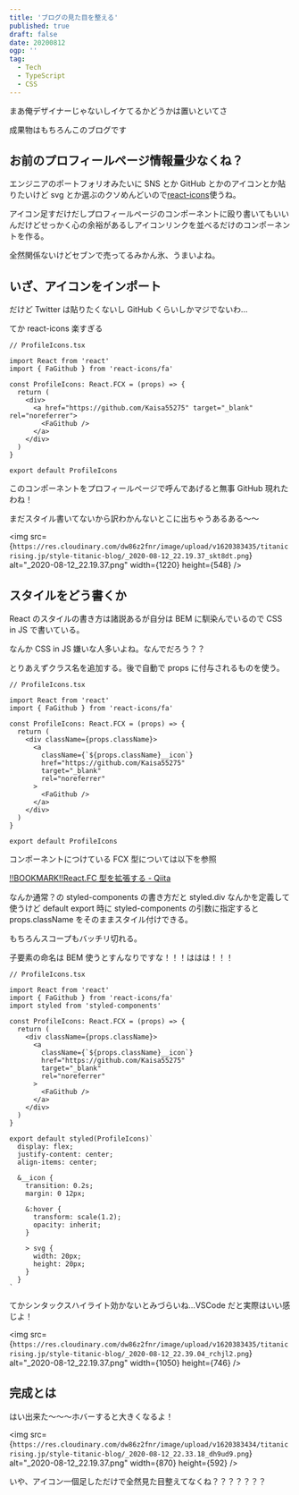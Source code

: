 ```yaml
---
title: 'ブログの見た目を整える'
published: true
draft: false
date: 20200812
ogp: ''
tag:
  - Tech
  - TypeScript
  - CSS
---
```


まあ俺デザイナーじゃないしイケてるかどうかは置いといてさ

成果物はもちろんこのブログです

## お前のプロフィールページ情報量少なくね？

エンジニアのポートフォリオみたいに SNS とか GitHub とかのアイコンとか貼りたいけど svg とか選ぶのクソめんどいので[react-icons](https://github.com/react-icons/react-icons)使うね。

アイコン足すだけだしプロフィールページのコンポーネントに殴り書いてもいいんだけどせっかく心の余裕があるしアイコンリンクを並べるだけのコンポーネントを作る。

全然関係ないけどセブンで売ってるみかん氷、うまいよね。

## いざ、アイコンをインポート

だけど Twitter は貼りたくないし GitHub くらいしかマジでないわ…

てか react-icons 楽すぎる

```tsx
// ProfileIcons.tsx

import React from 'react'
import { FaGithub } from 'react-icons/fa'

const ProfileIcons: React.FCX = (props) => {
  return (
    <div>
      <a href="https://github.com/Kaisa55275" target="_blank" rel="noreferrer">
        <FaGithub />
      </a>
    </div>
  )
}

export default ProfileIcons
```

このコンポーネントをプロフィールページで呼んであげると無事 GitHub 現れたわね！

まだスタイル書いてないから訳わかんないとこに出ちゃうあるある〜〜

<img
  src={`https://res.cloudinary.com/dw86z2fnr/image/upload/v1620383435/titanicrising.jp/style-titanic-blog/_2020-08-12_22.19.37_skt8dt.png`}
  alt="_2020-08-12_22.19.37.png"
  width={1220}
  height={548}
/>

## スタイルをどう書くか

React のスタイルの書き方は諸説あるが自分は BEM に馴染んでいるので CSS in JS で書いている。

なんか CSS in JS 嫌いな人多いよね。なんでだろう？？

とりあえずクラス名を追加する。後で自動で props に付与されるものを使う。

```tsx
// ProfileIcons.tsx

import React from 'react'
import { FaGithub } from 'react-icons/fa'

const ProfileIcons: React.FCX = (props) => {
  return (
    <div className={props.className}>
      <a
        className={`${props.className}__icon`}
        href="https://github.com/Kaisa55275"
        target="_blank"
        rel="noreferrer"
      >
        <FaGithub />
      </a>
    </div>
  )
}

export default ProfileIcons
```

コンポーネントにつけている FCX 型については以下を参照

[!!BOOKMARK!!React.FC 型を拡張する - Qiita](https://qiita.com/Takepepe/items/f66c7e2e1d22b431f148)

なんか通常？の styled-components の書き方だと styled.div なんかを定義して使うけど default export 時に styled-components の引数に指定すると props.className をそのままスタイル付けできる。

もちろんスコープもバッチリ切れる。

子要素の命名は BEM 使うとすんなりですな！！！ははは！！！

```tsx
// ProfileIcons.tsx

import React from 'react'
import { FaGithub } from 'react-icons/fa'
import styled from 'styled-components'

const ProfileIcons: React.FCX = (props) => {
  return (
    <div className={props.className}>
      <a
        className={`${props.className}__icon`}
        href="https://github.com/Kaisa55275"
        target="_blank"
        rel="noreferrer"
      >
        <FaGithub />
      </a>
    </div>
  )
}

export default styled(ProfileIcons)`
  display: flex;
  justify-content: center;
  align-items: center;

  &__icon {
    transition: 0.2s;
    margin: 0 12px;

    &:hover {
      transform: scale(1.2);
      opacity: inherit;
    }

    > svg {
      width: 20px;
      height: 20px;
    }
  }
`
```

てかシンタックスハイライト効かないとみづらいね…VSCode だと実際はいい感じよ！

<img
  src={`https://res.cloudinary.com/dw86z2fnr/image/upload/v1620383435/titanicrising.jp/style-titanic-blog/_2020-08-12_22.39.04_rchjl2.png`}
  alt="_2020-08-12_22.19.37.png"
  width={1050}
  height={746}
/>

## 完成とは

はい出来た〜〜〜ホバーすると大きくなるよ！

<img
  src={`https://res.cloudinary.com/dw86z2fnr/image/upload/v1620383434/titanicrising.jp/style-titanic-blog/_2020-08-12_22.33.18_dh9ud9.png`}
  alt="_2020-08-12_22.19.37.png"
  width={870}
  height={592}
/>

いや、アイコン一個足しただけで全然見た目整えてなくね？？？？？？？
